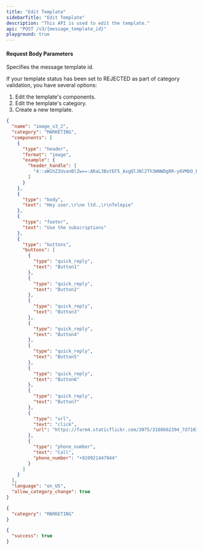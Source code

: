 ```yaml
---
title: "Edit Template"
sidebarTitle: "Edit Template"
description: "This API is used to edit the template."
api: "POST /v3/{message_template_id}"
playground: true
---
```


#### Request Body Parameters

<ParamField path="message_template_id" type="string" required>
  Specifies the message template id.
</ParamField>

If your template status has been set to REJECTED as part of category validation, you
have several options:

1. Edit the template's components.
2. Edit the template's category.
3. Create a new template.

```json SampleRequestforEditingComponents.json
{
  "name": "image_v3_2",
  "category": "MARKETING",
  "components": [
    {
      "type": "header",
      "format": "image",
      "example": {
        "header_handle": [
          "4::aW1hZ2UvanBlZw==:ARaL3BstEF5_AxgQlJNl2Th3WNWDgRR-y6VMbO_bEfKvEgYTrnvZNV9NWLsyZ3V9ubd8q_b-MCiANEpRm7P_14gr6SRWt2-eiyvBrRcRlBgKBA:e:1715326497:1849455295211775:100061459561823:ARaDpX4OJPkE4csE4RM"
        ]
      }
    },
    {
      "type": "body",
      "text": "Hey user,\r\ne ltd.,\r\nTelepie"
    },
    {
      "type": "footer",
      "text": "Use the subscriptions"
    },
    {
      "type": "buttons",
      "buttons": [
        {
          "type": "quick_reply",
          "text": "Button1"
        },
        {
          "type": "quick_reply",
          "text": "Button2"
        },
        {
          "type": "quick_reply",
          "text": "Button3"
        },
        {
          "type": "quick_reply",
          "text": "Button4"
        },
        {
          "type": "quick_reply",
          "text": "Button5"
        },
        {
          "type": "quick_reply",
          "text": "Button6"
        },
        {
          "type": "quick_reply",
          "text": "Button7"
        },
        {
          "type": "url",
          "text": "click",
          "url": "https://farm4.staticflickr.com/3075/3168662394_7d7103de7d_z_d.jpg"
        },
        {
          "type": "phone_number",
          "text": "Call",
          "phone_number": "+919921447944"
        }
      ]
    }
  ],
  "language": "en_US",
  "allow_category_change": true
}
```

<CodeGroup>

```json SampleRequestforEditingCategory.json
{
  "category": "MARKETING"
}
```

```json Response.json
{
  "success": true
}
```

</CodeGroup>
